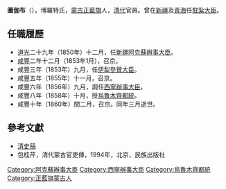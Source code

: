 '''圖伽布'''（{{bd|？||1860年||}}），博羅特氏，[[蒙古|蒙古]][[正藍旗|正藍旗]]人，[[清代|清代]]官員。曾在[[新疆|新疆]]及[[青海|青海]]任[[駐紮大臣|駐紮大臣]]。

==任職履歷==
*[[道光|道光]]二十九年（1850年）十二月，任[[新疆|新疆]][[阿克蘇辦事大臣|阿克蘇辦事大臣]]。
*[[咸豐|咸豐]]二年十二月（1853年1月），召京。
*咸豐三年（1853年）九月，任[[伊犁參贊大臣|伊犁參贊大臣]]。
*咸豐五年（1855年）十一月，召京。
*咸豐六年（1856年）九月，調任[[西寧辦事大臣|西寧辦事大臣]]。
*咸豐八年（1858年）十月，授[[烏魯木齊都統|烏魯木齊都統]]。
*咸豐十年（1860年）閏二月，召京。同年三月逝世。

==參考文獻==
*[[清史稿|清史稿]]
*包桂芹，清代蒙古官吏傳，1994年，北京，民族出版社

{{start box}}
{{s-before|[[易棠|易棠]]（[[阿勒杭阿|阿勒杭阿]]署理）}}
{{s-title|[[西寧辦事大臣|西寧辦事大臣]]|1856年—1858年}}
{{s-after|[[福濟|福濟]]，必祿氏}}
{{end box}}

{{清朝人物小作品}}

[[Category:阿克蘇辦事大臣|Category:阿克蘇辦事大臣]]
[[Category:西寧辦事大臣|Category:西寧辦事大臣]]
[[Category:烏魯木齊都統|Category:烏魯木齊都統]]
[[Category:正藍旗蒙古人|Category:正藍旗蒙古人]]